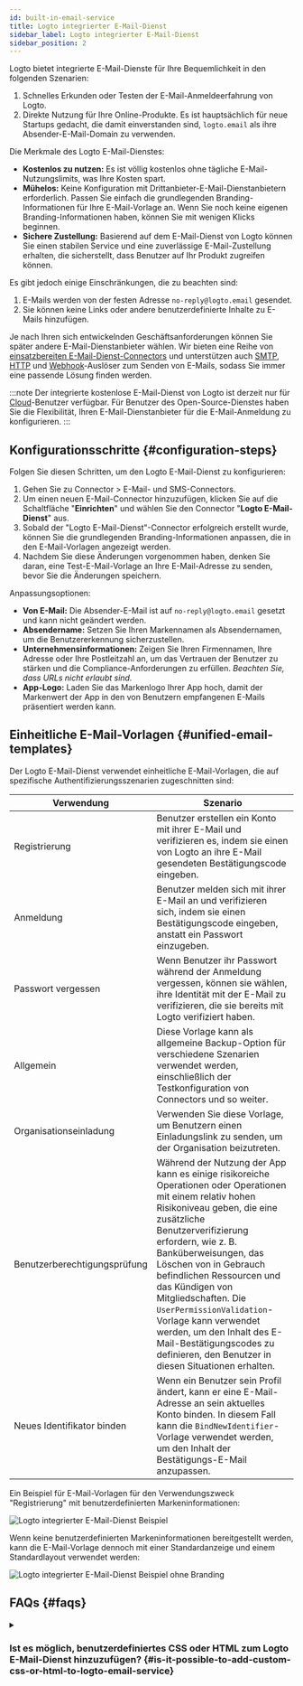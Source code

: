 ```yaml
---
id: built-in-email-service
title: Logto integrierter E-Mail-Dienst
sidebar_label: Logto integrierter E-Mail-Dienst
sidebar_position: 2
---
```



Logto bietet integrierte E-Mail-Dienste für Ihre Bequemlichkeit in den folgenden Szenarien:

1. Schnelles Erkunden oder Testen der E-Mail-Anmeldeerfahrung von Logto.
2. Direkte Nutzung für Ihre Online-Produkte. Es ist hauptsächlich für neue Startups gedacht, die damit einverstanden sind, `logto.email` als ihre Absender-E-Mail-Domain zu verwenden.

Die Merkmale des Logto E-Mail-Dienstes:

- **Kostenlos zu nutzen:** Es ist völlig kostenlos ohne tägliche E-Mail-Nutzungslimits, was Ihre Kosten spart.
- **Mühelos:** Keine Konfiguration mit Drittanbieter-E-Mail-Dienstanbietern erforderlich. Passen Sie einfach die grundlegenden Branding-Informationen für Ihre E-Mail-Vorlage an. Wenn Sie noch keine eigenen Branding-Informationen haben, können Sie mit wenigen Klicks beginnen.
- **Sichere Zustellung:** Basierend auf dem E-Mail-Dienst von Logto können Sie einen stabilen Service und eine zuverlässige E-Mail-Zustellung erhalten, die sicherstellt, dass Benutzer auf Ihr Produkt zugreifen können.

Es gibt jedoch einige Einschränkungen, die zu beachten sind:

1. E-Mails werden von der festen Adresse `no-reply@logto.email` gesendet.
2. Sie können keine Links oder andere benutzerdefinierte Inhalte zu E-Mails hinzufügen.

Je nach Ihren sich entwickelnden Geschäftsanforderungen können Sie später andere E-Mail-Dienstanbieter wählen. Wir bieten eine Reihe von [einsatzbereiten E-Mail-Dienst-Connectors](/connectors/email-connectors#popular-email-providers) und unterstützen auch [SMTP](/integrations/smtp), [HTTP](/integrations/http-email) und [Webhook](/developers/webhooks)-Auslöser zum Senden von E-Mails, sodass Sie immer eine passende Lösung finden werden.

:::note
Der integrierte kostenlose E-Mail-Dienst von Logto ist derzeit nur für [Cloud](https://cloud.logto.io/)-Benutzer verfügbar. Für Benutzer des Open-Source-Dienstes haben Sie die Flexibilität, Ihren E-Mail-Dienstanbieter für die E-Mail-Anmeldung zu konfigurieren.
:::

## Konfigurationsschritte \{#configuration-steps}

Folgen Sie diesen Schritten, um den Logto E-Mail-Dienst zu konfigurieren:

1. Gehen Sie zu <CloudLink to="/connectors/passwordless">Connector > E-Mail- und SMS-Connectors</CloudLink>.
2. Um einen neuen E-Mail-Connector hinzuzufügen, klicken Sie auf die Schaltfläche "**Einrichten**" und wählen Sie den Connector "**Logto E-Mail-Dienst**" aus.
3. Sobald der "Logto E-Mail-Dienst"-Connector erfolgreich erstellt wurde, können Sie die grundlegenden Branding-Informationen anpassen, die in den E-Mail-Vorlagen angezeigt werden.
4. Nachdem Sie diese Änderungen vorgenommen haben, denken Sie daran, eine Test-E-Mail-Vorlage an Ihre E-Mail-Adresse zu senden, bevor Sie die Änderungen speichern.

Anpassungsoptionen:

- **Von E-Mail:** Die Absender-E-Mail ist auf `no-reply@logto.email` gesetzt und kann nicht geändert werden.
- **Absendername:** Setzen Sie Ihren Markennamen als Absendernamen, um die Benutzererkennung sicherzustellen.
- **Unternehmensinformationen:** Zeigen Sie Ihren Firmennamen, Ihre Adresse oder Ihre Postleitzahl an, um das Vertrauen der Benutzer zu stärken und die Compliance-Anforderungen zu erfüllen. _Beachten Sie, dass URLs nicht erlaubt sind._
- **App-Logo:** Laden Sie das Markenlogo Ihrer App hoch, damit der Markenwert der App in den von Benutzern empfangenen E-Mails präsentiert werden kann.

## Einheitliche E-Mail-Vorlagen \{#unified-email-templates}

Der Logto E-Mail-Dienst verwendet einheitliche E-Mail-Vorlagen, die auf spezifische Authentifizierungsszenarien zugeschnitten sind:

| Verwendung                   | Szenario                                                                                                                                                                                                                                                                                                                                                                                                                                                                            |
| ---------------------------- | ----------------------------------------------------------------------------------------------------------------------------------------------------------------------------------------------------------------------------------------------------------------------------------------------------------------------------------------------------------------------------------------------------------------------------------------------------------------------------------- |
| Registrierung                | Benutzer erstellen ein Konto mit ihrer E-Mail und verifizieren es, indem sie einen von Logto an ihre E-Mail gesendeten Bestätigungscode eingeben.                                                                                                                                                                                                                                                                                                                                   |
| Anmeldung                    | Benutzer melden sich mit ihrer E-Mail an und verifizieren sich, indem sie einen Bestätigungscode eingeben, anstatt ein Passwort einzugeben.                                                                                                                                                                                                                                                                                                                                         |
| Passwort vergessen           | Wenn Benutzer ihr Passwort während der Anmeldung vergessen, können sie wählen, ihre Identität mit der E-Mail zu verifizieren, die sie bereits mit Logto verifiziert haben.                                                                                                                                                                                                                                                                                                          |
| Allgemein                    | Diese Vorlage kann als allgemeine Backup-Option für verschiedene Szenarien verwendet werden, einschließlich der Testkonfiguration von Connectors und so weiter.                                                                                                                                                                                                                                                                                                                     |
| Organisationseinladung       | Verwenden Sie diese Vorlage, um Benutzern einen Einladungslink zu senden, um der Organisation beizutreten.                                                                                                                                                                                                                                                                                                                                                                          |
| Benutzerberechtigungsprüfung | Während der Nutzung der App kann es einige risikoreiche Operationen oder Operationen mit einem relativ hohen Risikoniveau geben, die eine zusätzliche Benutzerverifizierung erfordern, wie z. B. Banküberweisungen, das Löschen von in Gebrauch befindlichen Ressourcen und das Kündigen von Mitgliedschaften. Die `UserPermissionValidation`-Vorlage kann verwendet werden, um den Inhalt des E-Mail-Bestätigungscodes zu definieren, den Benutzer in diesen Situationen erhalten. |
| Neues Identifikator binden   | Wenn ein Benutzer sein Profil ändert, kann er eine E-Mail-Adresse an sein aktuelles Konto binden. In diesem Fall kann die `BindNewIdentifier`-Vorlage verwendet werden, um den Inhalt der Bestätigungs-E-Mail anzupassen.                                                                                                                                                                                                                                                           |

Ein Beispiel für E-Mail-Vorlagen für den Verwendungszweck "Registrierung" mit benutzerdefinierten Markeninformationen:

<img src={emailServiceTemplateSampleImage} alt="Logto integrierter E-Mail-Dienst Beispiel" />

Wenn keine benutzerdefinierten Markeninformationen bereitgestellt werden, kann die E-Mail-Vorlage dennoch mit einer Standardanzeige und einem Standardlayout verwendet werden:

<img
  src={emailServiceTemplateSampleWithoutBrandingImage}
  alt="Logto integrierter E-Mail-Dienst Beispiel ohne Branding"
/>

## FAQs \{#faqs}

<details>
<summary>

### Ist es möglich, benutzerdefiniertes CSS oder HTML zum Logto E-Mail-Dienst hinzuzufügen? \{#is-it-possible-to-add-custom-css-or-html-to-logto-email-service}

</summary>

Der integrierte E-Mail-Dienst von Logto unterstützt kein benutzerdefiniertes CSS oder HTML. Sie können nur generische Branding-Elemente ändern. Diese Einschränkung besteht, um die Stabilität des integrierten E-Mail-Dienstes zu gewährleisten, da alle Mandanten dieselbe IP-Adresse und Absenderadresse teilen. Für weitere Details, siehe bitte "[Faktoren zur Verbesserung der E-Mail-Zustellung](https://blog.logto.io/verification-email-delivery#factors-to-improve-email-delivery)".

Um E-Mail-Vorlagen anzupassen, empfehlen wir die Verwendung eines anderen E-Mail-Connectors, wie AWS Direct Mail, SendGrid, Mailgun, Postmark oder SMTP.

</details>
